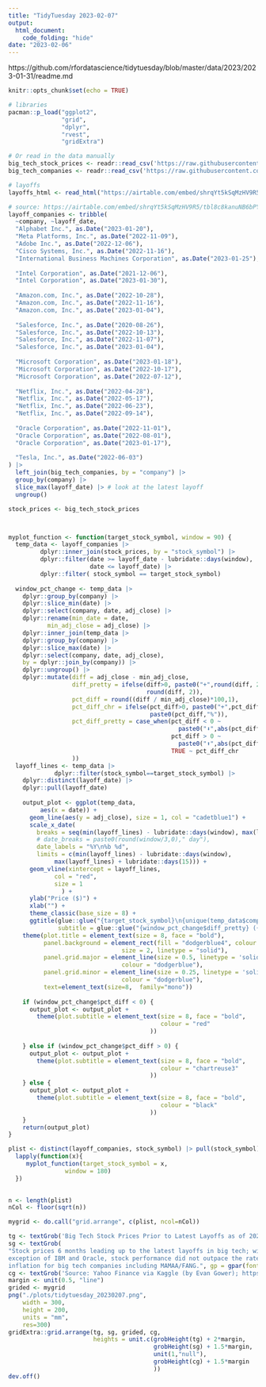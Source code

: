 ```yaml
---
title: "TidyTuesday 2023-02-07"
output: 
  html_document:
    code_folding: "hide"
date: "2023-02-06"
---
```


https://github.com/rfordatascience/tidytuesday/blob/master/data/2023/2023-01-31/readme.md

```r
knitr::opts_chunk$set(echo = TRUE)

# libraries 
pacman::p_load("ggplot2",
               "grid",
               "dplyr",
               "rvest",
               "gridExtra")

# Or read in the data manually
big_tech_stock_prices <- readr::read_csv('https://raw.githubusercontent.com/rfordatascience/tidytuesday/master/data/2023/2023-02-07/big_tech_stock_prices.csv')
big_tech_companies <- readr::read_csv('https://raw.githubusercontent.com/rfordatascience/tidytuesday/master/data/2023/2023-02-07/big_tech_companies.csv')

# layoffs
layoffs_html <- read_html("https://airtable.com/embed/shrqYt5kSqMzHV9R5?backgroundColor=green&viewControls=on")

```

```r
# source: https://airtable.com/embed/shrqYt5kSqMzHV9R5/tbl8c8kanuNB6bPYr?backgroundColor=green&viewControls=on
layoff_companies <- tribble(
  ~company, ~layoff_date,
  "Alphabet Inc.", as.Date("2023-01-20"),
  "Meta Platforms, Inc.", as.Date("2022-11-09"),
  "Adobe Inc.", as.Date("2022-12-06"),
  "Cisco Systems, Inc.", as.Date("2022-11-16"),
  "International Business Machines Corporation", as.Date("2023-01-25"),
  
  "Intel Corporation", as.Date("2021-12-06"),
  "Intel Corporation", as.Date("2023-01-30"),
  
  "Amazon.com, Inc.", as.Date("2022-10-28"),
  "Amazon.com, Inc.", as.Date("2022-11-16"),
  "Amazon.com, Inc.", as.Date("2023-01-04"),
  
  "Salesforce, Inc.", as.Date("2020-08-26"),
  "Salesforce, Inc.", as.Date("2022-10-13"),
  "Salesforce, Inc.", as.Date("2022-11-07"),
  "Salesforce, Inc.", as.Date("2023-01-04"),
  
  "Microsoft Corporation", as.Date("2023-01-18"),
  "Microsoft Corporation", as.Date("2022-10-17"),
  "Microsoft Corporation", as.Date("2022-07-12"),
  
  "Netflix, Inc.", as.Date("2022-04-28"),
  "Netflix, Inc.", as.Date("2022-05-17"),
  "Netflix, Inc.", as.Date("2022-06-23"),
  "Netflix, Inc.", as.Date("2022-09-14"),
  
  "Oracle Corporation", as.Date("2022-11-01"),
  "Oracle Corporation", as.Date("2022-08-01"),
  "Oracle Corporation", as.Date("2023-01-17"),
  
  "Tesla, Inc.", as.Date("2022-06-03")
) |>
  left_join(big_tech_companies, by = "company") |>
  group_by(company) |>
  slice_max(layoff_date) |> # look at the latest layoff
  ungroup()

stock_prices <- big_tech_stock_prices



myplot_function <- function(target_stock_symbol, window = 90) {
  temp_data <- layoff_companies |>
         dplyr::inner_join(stock_prices, by = "stock_symbol") |>
         dplyr::filter(date >= layoff_date - lubridate::days(window),
                       date <= layoff_date) |>
         dplyr::filter( stock_symbol == target_stock_symbol)
  
  window_pct_change <- temp_data |>
    dplyr::group_by(company) |>
    dplyr::slice_min(date) |>
    dplyr::select(company, date, adj_close) |>
    dplyr::rename(min_date = date,
           min_adj_close = adj_close) |>
    dplyr::inner_join(temp_data |>
    dplyr::group_by(company) |>
    dplyr::slice_max(date) |>
    dplyr::select(company, date, adj_close),
    by = dplyr::join_by(company)) |>
    dplyr::ungroup() |>
    dplyr::mutate(diff = adj_close - min_adj_close,
                  diff_pretty = ifelse(diff>0, paste0("+",round(diff, 2)),
                                       round(diff, 2)),
                  pct_diff = round((diff / min_adj_close)*100,1),
                  pct_diff_chr = ifelse(pct_diff>0, paste0("+",pct_diff,"%"),
                                        paste0(pct_diff,"%")),
                  pct_diff_pretty = case_when(pct_diff < 0 ~
                                                paste0("⬇",abs(pct_diff),"%"),
                                              pct_diff > 0 ~
                                                paste0("⬆",abs(pct_diff),"%"),
                                              TRUE ~ pct_diff_chr
                  ))    
  layoff_lines <- temp_data |>
             dplyr::filter(stock_symbol==target_stock_symbol) |> 
    dplyr::distinct(layoff_date) |>
    dplyr::pull(layoff_date) 
  
    output_plot <- ggplot(temp_data,
         aes(x = date)) +
      geom_line(aes(y = adj_close), size = 1, col = "cadetblue1") +
      scale_x_date(
        breaks = seq(min(layoff_lines) - lubridate::days(window), max(layoff_lines), by = round(window/3,0)),
        # date_breaks = paste0(round(window/3,0)," day"), 
        date_labels = "%Y\n%b %d",
        limits = c(min(layoff_lines) - lubridate::days(window),
             max(layoff_lines) + lubridate::days(15))) +
      geom_vline(xintercept = layoff_lines,
             col = "red",
             size = 1
               ) +
      ylab("Price ($)") +
      xlab("") +
      theme_classic(base_size = 8) +
      ggtitle(glue::glue("{target_stock_symbol}\n{unique(temp_data$company)}"),
              subtitle = glue::glue("{window_pct_change$diff_pretty} ({window_pct_change$pct_diff_chr})")) + 
    theme(plot.title = element_text(size = 8, face = "bold"),
          panel.background = element_rect(fill = "dodgerblue4", colour = "#6D9EC1",
                                size = 2, linetype = "solid"),
          panel.grid.major = element_line(size = 0.5, linetype = 'solid',
                                colour = "dodgerblue"), 
          panel.grid.minor = element_line(size = 0.25, linetype = 'solid',
                                colour = "dodgerblue"),
          text=element_text(size=8,  family="mono"))
    
    if (window_pct_change$pct_diff < 0) {
      output_plot <- output_plot +
        theme(plot.subtitle = element_text(size = 8, face = "bold",
                                           colour = "red"
                                        ))
        
    } else if (window_pct_change$pct_diff > 0) {
      output_plot <- output_plot +
        theme(plot.subtitle = element_text(size = 8, face = "bold",
                                           colour = "chartreuse3"
                                        ))
    } else {
      output_plot <- output_plot +
        theme(plot.subtitle = element_text(size = 8, face = "bold",
                                           colour = "black"
                                        ))
    }
    return(output_plot)
}

plist <- distinct(layoff_companies, stock_symbol) |> pull(stock_symbol) |>
  lapply(function(x){
     myplot_function(target_stock_symbol = x,
                window = 180)
  })
  

n <- length(plist)
nCol <- floor(sqrt(n))

mygrid <- do.call("grid.arrange", c(plist, ncol=nCol))

tg <- textGrob('Big Tech Stock Prices Prior to Latest Layoffs as of 2023 Feb 06', gp = gpar(fontsize = 10, fontface = 'bold', fontfamily = "mono"))
sg <- textGrob(
"Stock prices 6 months leading up to the latest layoffs in big tech; with the 
exception of IBM and Oracle, stock performance did not outpace the rate of 
inflation for big tech companies including MAMAA/FANG.", gp = gpar(fontsize = 8, fontfamily = "mono"))
cg <- textGrob('Source: Yahoo Finance via Kaggle (by Evan Gower); https://layoffs.fyi/. Vizualization by @dstephanieq', gp = gpar(fontsize = 10, fontfamily = "mono"))
margin <- unit(0.5, "line")
grided <- mygrid
png("./plots/tidytuesday_20230207.png", 
    width = 300,
    height = 200,
    units = "mm",
    res=300)
gridExtra::grid.arrange(tg, sg, grided, cg,
                        heights = unit.c(grobHeight(tg) + 2*margin, 
                                         grobHeight(sg) + 1.5*margin, 
                                         unit(1,"null"),
                                         grobHeight(cg) + 1.5*margin
                                         ))
dev.off()

```

